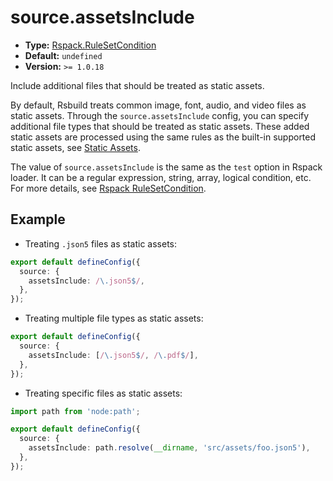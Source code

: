 # source.assetsInclude

- **Type:** [Rspack.RuleSetCondition](https://rspack.rs/config/module#condition)
- **Default:** `undefined`
- **Version:** `>= 1.0.18`

Include additional files that should be treated as static assets.

By default, Rsbuild treats common image, font, audio, and video files as static assets. Through the `source.assetsInclude` config, you can specify additional file types that should be treated as static assets. These added static assets are processed using the same rules as the built-in supported static assets, see [Static Assets](/guide/basic/static-assets).

The value of `source.assetsInclude` is the same as the `test` option in Rspack loader. It can be a regular expression, string, array, logical condition, etc. For more details, see [Rspack RuleSetCondition](https://rspack.rs/config/module#condition).

## Example

- Treating `.json5` files as static assets:

```ts
export default defineConfig({
  source: {
    assetsInclude: /\.json5$/,
  },
});
```

- Treating multiple file types as static assets:

```ts
export default defineConfig({
  source: {
    assetsInclude: [/\.json5$/, /\.pdf$/],
  },
});
```

- Treating specific files as static assets:

```ts
import path from 'node:path';

export default defineConfig({
  source: {
    assetsInclude: path.resolve(__dirname, 'src/assets/foo.json5'),
  },
});
```
